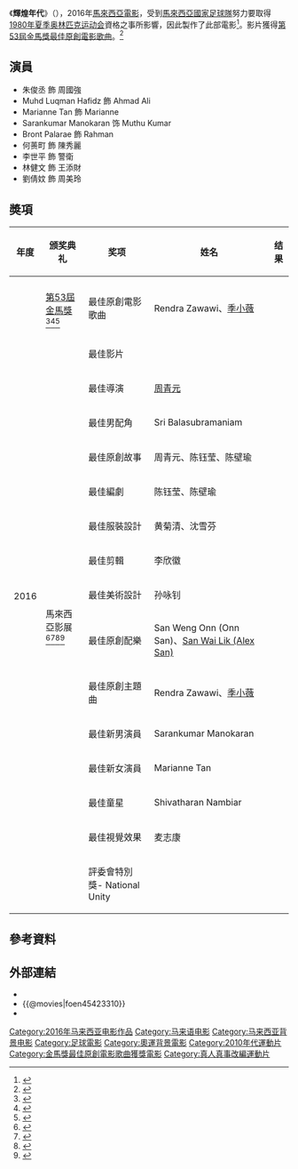 {{Infobox film
| name               = 輝煌年代
| original_name      = Ola Bola
| image          = 
| alt            =
| caption        = 
| director       = [[周青元|周青元]]
| producer       = {{Plainlist|
* Najwa Abu Bakar
* 邓友光
* [[拿督|拿督]]林文祥
* 王章
* 马全
* 朱志恒
}}
| writer         = {{Plainlist|
* 陈钰莹
* 陈壁瑜
}}
| starring       = {{Plainlist|
* 朱俊丞
* Muhd Luqman Hafidz
* Sarankumar Manokaran
* Marianne Tan
* 何蒉町
* Bront Palarae
}}
| music          = Onn San
| cinematography = 秦鼎昌
| editing        = 李欣徽
| studio         = {{Plainlist|
* Astro Shaw Sdn.Bhd.
* Golden Screen Cinemas Sdn.Bhd.
* 多媒体娱乐有限公司
}}
| distributor    = {{flagicon|MYS}} GSC Movies<br>{{flagicon|ROC}} 牽猴子整合行銷股份有限公司
| released       = {{Film date|df=yes|2016|1|28|馬來西亞|2016|12|3|臺灣}}
| runtime        = 108分鐘
| country        = {{马来西亚电影產地}}
| language       = {{Plainlist|
* [[马来语|马来语]]
* [[英語|英語]]
* [[華語|華語]]
* [[粤語|粤語]]
* [[泰米尔语|泰米尔语]]
* [[客家语|客家语]]
* [[闽南语|闽南语]]
}}
| budget         = [[馬來西亞令吉|令吉]]500萬元<ref>{{cite web|url=http://www.themalaymailonline.com/what-you-think/article/you-will-believe-again-says-ola-bola-lee-yew-meng|title=You will believe again, says ‘Ola Bola’ — Lee Yew Meng|accessdate=12 February 2016|archive-date=2017-10-26|archive-url=https://web.archive.org/web/20171026005610/http://www.themalaymailonline.com/what-you-think/article/you-will-believe-again-says-ola-bola-lee-yew-meng|dead-url=no}}</ref>
| gross          = 令吉1667萬元<ref>{{cite web|url=http://www.themalaymailonline.com/showbiz/article/ola-bola-rakes-in-rm16-million-at-local-box-office|title=‘Ola Bola’ rakes in RM23 million at local box office|accessdate=7 March 2016|archive-date=2017-09-20|archive-url=https://web.archive.org/web/20170920065036/http://www.themalaymailonline.com/showbiz/article/ola-bola-rakes-in-rm16-million-at-local-box-office|dead-url=no}}</ref>
}}

《'''輝煌年代'''》（{{lang-ms|Ola Bola}}），2016年[[馬來西亞電影|馬來西亞電影]]，受到[[馬來西亞國家足球隊|馬來西亞國家足球隊]]努力要取得[[1980年夏季奥林匹克运动会|1980年夏季奥林匹克运动会]]資格之事所影響，因此製作了此部電影<ref>{{cite news|title=《輝煌年代》熱血踢出足球魂 多元族群隊員磨合宛如大馬版《KANO》|publisher=中國時報|url=http://www.chinatimes.com/newspapers/20160506000710-260112|date=2016-05-06|author=鍾志均、林志勳|accessdate=2016-12-03|language=zh-hant|archive-date=2019-12-14|archive-url=https://web.archive.org/web/20191214134141/https://www.chinatimes.com/newspapers/20160506000710-260112|dead-url=no}}</ref>。影片獲得[[第53屆金馬獎|第53屆金馬獎]][[金馬獎最佳原創電影歌曲|最佳原創電影歌曲]]。<ref>{{cite news|title=擊敗竇靖童 季小薇奪金馬原創歌曲|publisher=中央社|url=http://www.cna.com.tw/news/amov/201611260309-1.aspx|date=2016-11-26|author=吳琬婷|accessdate=2016-11-26|language=zh-hant|archive-date=2016-11-27|archive-url=https://web.archive.org/web/20161127141643/http://www.cna.com.tw/news/amov/201611260309-1.aspx|dead-url=no}}</ref>

== 演員 ==
* 朱俊丞 飾 周國強
* Muhd Luqman Hafidz 飾 Ahmad Ali 
* Marianne Tan 飾 Marianne
* Sarankumar Manokaran 饰 Muthu Kumar
* Bront Palarae 飾 Rahman
* 何蒉町 飾 陳秀麗
* 李世平 飾 警衛
* 林健文 飾 王添財
* 劉倩妏 飾 周美玲

==奬項==
{| class="wikitable"
|-align=center
! 年度
! 颁奖典礼
! 奖项
! 姓名
! 结果
|-align=center
|-
| rowspan="16" |2016
|[[第53屆金馬獎|第53屆金馬獎]]<ref>{{Cite news|url=http://www.themalaymailonline.com/showbiz/article/ola-bola-theme-song-nominated-for-taipei-golden-horse-film-festival|title=‘Ola Bola’ theme song nominated for Taipei Golden Horse Film Festival|date=5 October 2016|access-date=5 November 2016|archive-date=2017-10-19|archive-url=https://web.archive.org/web/20171019062353/http://www.themalaymailonline.com/showbiz/article/ola-bola-theme-song-nominated-for-taipei-golden-horse-film-festival|dead-url=no}}</ref><ref>{{Cite news|url=http://sports.yahoo.com/news/ola-bola-theme-song-nominated-093500785.html|title="Ola Bola" theme song nominated for Taipei Golden Horse Film Festival|access-date=5 November 2016|archive-date=2021-01-22|archive-url=https://web.archive.org/web/20210122075013/https://sports.yahoo.com/news/ola-bola-theme-song-nominated-093500785.html|dead-url=no}}</ref><ref>{{Cite news|url=http://www.nst.com.my/news/2016/10/177570/arena-cahaya-best-song-trophy-taipei-golden-horse-film-fest|title='Arena Cahaya' up for Best Song trophy at Taipei Golden Horse Film Fest|newspaper=NST Online|access-date=5 November 2016|archive-date=2016-11-05|archive-url=https://web.archive.org/web/20161105230134/http://www.nst.com.my/news/2016/10/177570/arena-cahaya-best-song-trophy-taipei-golden-horse-film-fest|dead-url=no}}</ref>
|最佳原創電影歌曲
|Rendra Zawawi、[[季小薇|季小薇]]  
|{{Won}}
|-
| rowspan="15" |馬來西亞影展 <ref>{{Cite web|url=http://www.cinema.com.my/articles/news_details.aspx?search=2016.n_olabolapolisevoffm28nominations_30668|title=cinema.com.my: "Ola Bola", "Polis Evo" lead FFM 28 nominations|access-date=5 November 2016|archive-date=2020-10-26|archive-url=https://web.archive.org/web/20201026015241/http://www.cinema.com.my/articles/news_details.aspx?search=2016.n_olabolapolisevoffm28nominations_30668|dead-url=no}}</ref><ref>{{Cite news|url=http://www.star2.com/entertainment/movies/movie-news/2016/08/04/ola-bola-scores-14-nominations-at-malaysia-film-festival/|title=Ola Bola scores 14 noms at Malaysia Film Festival - Star2.com|date=4 August 2016|newspaper=Star2.com|language=en-US|access-date=5 November 2016|archive-url=https://web.archive.org/web/20161105224417/http://www.star2.com/entertainment/movies/movie-news/2016/08/04/ola-bola-scores-14-nominations-at-malaysia-film-festival/|archive-date=2016-11-05|dead-url=yes}}</ref><ref>{{Cite news|url=http://www.themalaymailonline.com/showbiz/article/ola-bola-scores-hat-trick-at-ffm-28-technical-awards|title=‘Ola Bola’ scores hat trick at FFM28 technical awards|date=2 September 2016|access-date=5 November 2016|archive-date=2017-10-19|archive-url=https://web.archive.org/web/20171019064151/http://www.themalaymailonline.com/showbiz/article/ola-bola-scores-hat-trick-at-ffm-28-technical-awards|dead-url=no}}</ref><ref>{{Cite news|url=http://www.star2.com/entertainment/movies/movie-news/2016/09/06/making-history-at-this-years-malaysia-film-festival/|title=Making history at this year's Malaysia Film Festival - Star2.com|date=6 September 2016|newspaper=Star2.com|language=en-US|access-date=5 November 2016|archive-url=https://web.archive.org/web/20161105225925/http://www.star2.com/entertainment/movies/movie-news/2016/09/06/making-history-at-this-years-malaysia-film-festival/|archive-date=2016-11-05|dead-url=yes}}</ref>
|最佳影片
|
|{{Nom}}
|-
|最佳導演
|[[周青元|周青元]]
|{{Nom}}
|-
|最佳男配角
|Sri Balasubramaniam
|{{Nom}}
|-
|最佳原創故事
|周青元、陈钰莹、陈壁瑜
|{{Nom}}
|-
|最佳編劇
|陈钰莹、陈壁瑜
|{{Nom}}
|-
|最佳服裝設計
|黄菊清、沈雪芬
|{{Won}}
|-
|最佳剪輯
|李欣徽
|{{Nom}}
|-
|最佳美術設計
|孙咏钊
|{{Nom}}
|-
|最佳原創配樂
|San Weng Onn (Onn San)、[[辛伟力|San Wai Lik (Alex San)]]
|{{Won}}
|-
|最佳原創主題曲
|Rendra Zawawi、[[季小薇|季小薇]]
|{{Won}}
|-
|最佳新男演員
|Sarankumar Manokaran
|{{Nom}}
|-
|最佳新女演員
|Marianne Tan
|{{Nom}}
|-
|最佳童星
|Shivatharan Nambiar
|{{Nom}}
|-
|最佳視覺效果
|麦志康
|{{Nom}}
|-
|評委會特別獎- National Unity
|
|{{Won}}
|}

==參考資料==
{{Reflist|30em}}

==外部連結==
{{Portal box|马来西亚|电影}}
* {{Official website|www.astroshaw.com.my/olabola/index.html}}
* {{@movies|foen45423310}}
* {{IMDb title|5423310}}

{{金馬獎最佳原創電影歌曲}}
{{DEFAULTSORT:Ola Bola}}
[[Category:2016年马来西亚电影作品|Category:2016年马来西亚电影作品]]
[[Category:马来语电影|Category:马来语电影]]
[[Category:马来西亚背景电影|Category:马来西亚背景电影]]
[[Category:足球電影|Category:足球電影]]
[[Category:奧運背景電影|Category:奧運背景電影]]
[[Category:2010年代運動片|Category:2010年代運動片]]
[[Category:金馬獎最佳原創電影歌曲獲獎電影|Category:金馬獎最佳原創電影歌曲獲獎電影]]
[[Category:真人真事改編運動片|Category:真人真事改編運動片]]